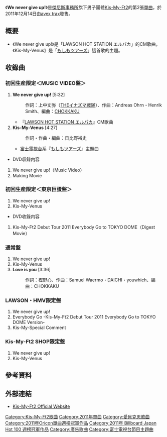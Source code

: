 {{Infobox Single 
| Name           = We never give up!
| Artist         = [[Kis-My-Ft2|Kis-My-Ft2]]
| Album          = 
| A-side         = 
| B-side         = Kis-My-Venus<br/>Love is you
| Released       = 2011年12月14日
| Format         = [[單曲|單曲]]
| Recorded       = 2011年<br/>{{JPN}}
| Genre          = [[J-POP|J-POP]]
| Length         = 
| Label          = [[avex_trax|avex trax]]
| Producer       = 
| Writer         = 
| Reviews        = 
| Certification  = * 白金（[[日本唱片協會|日本唱片協會]]）<ref>{{cite web|url=http://www.riaj.or.jp/data/others/gold/201112.html|title=一般社団法人 日本レコード協会｜各種統計|publisher=[[RIAJ|RIAJ]]|accessdate=2012-08-28|archive-date=2013-11-04|archive-url=https://web.archive.org/web/20131104034146/http://www.riaj.or.jp/data/others/gold/201112.html|dead-url=no}}</ref>
| Chart position = *[[Oricon公信榜|Oricon公信榜]]：
** 單曲週榜第1位
** 單曲月榜第2位<small>（2011年12月）</small>
** 單曲年榜第18位<small>（2012年）</small>
* [[Japan_Hot_100|Billboard JAPAN Hot 100]]：
** 第1位
| Last single    = [[Everybody_Go|Everybody Go]]<br/>（2011年）
| This single    = '''We never give up!'''<br/>（2011年）
| Next single    = [[SHE!_HER!_HER!|SHE! HER! HER!]]<br/>（2012年）
| Misc           = 
}}
《'''We never give up!'''》是[[傑尼斯事務所|傑尼斯事務所]]旗下男子團體[[Kis-My-Ft2|Kis-My-Ft2]]的第2張[[單曲|單曲]]，於2011年12月14日由[[avex_trax|avex trax]]發售。

== 概要 ==
*《We never give up!》是「LAWSON HOT STATION エルパカ」的CM歌曲，《Kis-My-Venus》是「[[もしもツアーズ|もしもツアーズ]]」這首歌的主題。

== 收錄曲 ==
=== 初回生産限定＜MUSIC VIDEO盤＞ ===
# '''We never give up!''' [5:32]
#: 作詞：上中丈弥（[[THEイナズマ戦隊|THEイナズマ戦隊]]）、作曲：Andreas Ohrn・Henrik Smith、編曲：[[CHOKKAKU|CHOKKAKU]]
#* 『[[羅森_(便利店)|LAWSON HOT STATION エルパカ]]』CM歌曲
# '''Kis-My-Venus''' [4:27]
#: 作詞・作曲・編曲：日比野裕史
#* [[富士電視台|富士電視台]]系『[[もしもツアーズ|もしもツアーズ]]』主題曲
* DVD収録内容
# We never give up!（Music Video）
# Making Movie

=== 初回生産限定＜東京巨蛋盤＞ ===
# We never give up!
# Kis-My-Venus
* DVD收錄内容
# Kis-My-Ft2 Debut Tour 2011 Everybody Go to TOKYO DOME（Digest Movie）

=== 通常盤 ===
# We never give up!
# Kis-My-Venus
# '''Love is you''' [3:36]
#: 作詞：樫野心、作曲：Samuel Waermo・DAICHI・youwhich、編曲：CHOKKAKU

=== LAWSON・HMV限定盤 ===
# We never give up!
# Everybody Go -Kis-My-Ft2 Debut Tour 2011 Everybody Go to TOKYO DOME Version- 
# Kis-My-Special Comment

=== Kis-My-Ft2 SHOP限定盤 ===
# We never give up!
# Kis-My-Venus

== 參考資料 ==
{{Reflist}}

== 外部連結 ==
* [https://web.archive.org/web/20110811020704/http://avexnet.or.jp/kismyft2/top.html Kis-My-Ft2 Official Website]

{{Kis-My-Ft2}}
{{Oricon單曲週榜冠軍 (2011年)|2011年12月26日}}
{{Billboard JAPAN Hot 100 週榜冠軍 (2011年)|2011年12月26日}}

{{DEFAULTSORT:We never give up}}
[[Category:Kis-My-Ft2歌曲|Category:Kis-My-Ft2歌曲]]
[[Category:2011年單曲|Category:2011年單曲]]
[[Category:愛貝克思歌曲|Category:愛貝克思歌曲]]
[[Category:2011年Oricon單曲週榜冠軍作品|Category:2011年Oricon單曲週榜冠軍作品]]
[[Category:2011年_Billboard_Japan_Hot_100_週榜冠軍作品|Category:2011年 Billboard Japan Hot 100 週榜冠軍作品]]
[[Category:廣告歌曲|Category:廣告歌曲]]
[[Category:富士電視台節目主題曲|Category:富士電視台節目主題曲]]